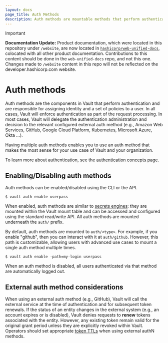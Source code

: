 ```yaml
---
layout: docs
page_title: Auth Methods
description: Auth methods are mountable methods that perform authentication for Vault.
---
```


> [!IMPORTANT]  
> **Documentation Update:** Product documentation, which were located in this repository under `/website`, are now located in [`hashicorp/web-unified-docs`](https://github.com/hashicorp/web-unified-docs), colocated with all other product documentation. Contributions to this content should be done in the `web-unified-docs` repo, and not this one. Changes made to `/website` content in this repo will not be reflected on the developer.hashicorp.com website.

# Auth methods

Auth methods are the components in Vault that perform authentication and are
responsible for assigning identity and a set of policies to a user. In all cases,
Vault will enforce authentication as part of the request processing. In most cases,
Vault will delegate the authentication administration and decision to the relevant configured
external auth method (e.g., Amazon Web Services, GitHub, Google Cloud Platform, Kubernetes, Microsoft
Azure, Okta ...).

Having multiple auth methods enables you to use an auth method that makes the
most sense for your use case of Vault and your organization.

To learn more about authentication, see the
[authentication concepts page](/vault/docs/concepts/auth).

## Enabling/Disabling auth methods

Auth methods can be enabled/disabled using the CLI or the API.

```shell-session
$ vault auth enable userpass
```

When enabled, auth methods are similar to [secrets engines](/vault/docs/secrets):
they are mounted within the Vault mount table and can be accessed
and configured using the standard read/write API. All auth methods are mounted underneath the `auth/` prefix.

By default, auth methods are mounted to `auth/<type>`. For example, if you
enable "github", then you can interact with it at `auth/github`. However, this
path is customizable, allowing users with advanced use cases to mount a single
auth method multiple times.

```shell-session
$ vault auth enable -path=my-login userpass
```

When an auth method is disabled, all users authenticated via that method are
automatically logged out.

## External auth method considerations

When using an external auth method (e.g., GitHub), Vault will call the external service
at the time of authentication and for subsequent token renewals. If the status
of an entity changes in the external system (e.g., an account expires or is
disabled), Vault denies requests to **renew** tokens associated with the entity.
However, any existing token remain valid for the original grant period unless
they are explicitly revoked within Vault. Operators should set appropriate
[token TTLs](/vault/docs/concepts/tokens#the-general-case) when using external
authN methods.
